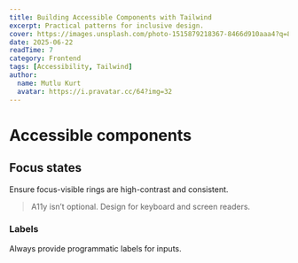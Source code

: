 ```yaml
---
title: Building Accessible Components with Tailwind
excerpt: Practical patterns for inclusive design.
cover: https://images.unsplash.com/photo-1515879218367-8466d910aaa4?q=80&w=1200&auto=format&fit=crop
date: 2025-06-22
readTime: 7
category: Frontend
tags: [Accessibility, Tailwind]
author:
  name: Mutlu Kurt
  avatar: https://i.pravatar.cc/64?img=32
---
```


# Accessible components

## Focus states

Ensure focus-visible rings are high-contrast and consistent.

> A11y isn’t optional. Design for keyboard and screen readers.

### Labels

Always provide programmatic labels for inputs.


